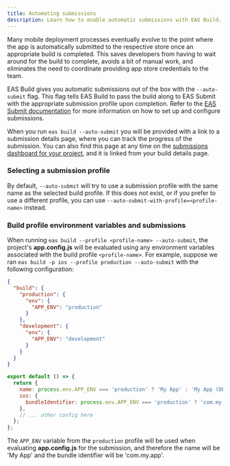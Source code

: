 ```yaml
---
title: Automating submissions
description: Learn how to enable automatic submissions with EAS Build.
---
```


Many mobile deployment processes eventually evolve to the point where the app is automatically submitted to the respective store once an appropriate build is completed. This saves developers from having to wait around for the build to complete, avoids a bit of manual work, and eliminates the need to coordinate providing app store credentials to the team.

EAS Build gives you automatic submissions out of the box with the `--auto-submit` flag. This flag tells EAS Build to pass the build along to EAS Submit with the appropriate submission profile upon completion. Refer to the [EAS Submit documentation](/submit/introduction) for more information on how to set up and configure submissions.

When you run `eas build --auto-submit` you will be provided with a link to a submission details page, where you can track the progress of the submission. You can also find this page at any time on the [submissions dashboard for your project](https://expo.dev/accounts/[account]/projects/[project]/submissions), and it is linked from your build details page.

### Selecting a submission profile

By default, `--auto-submit` will try to use a submission profile with the same name as the selected build profile. If this does not exist, or if you prefer to use a different profile, you can use `--auto-submit-with-profile=<profile-name>` instead.

### Build profile environment variables and submissions

When running `eas build --profile <profile-name> --auto-submit`, the project's **app.config.js** will be evaluated using any environment variables associated with the build profile `<profile-name>`. For example, suppose we ran `eas build -p ios --profile production --auto-submit` with the following configuration:

```json eas.json
{
  "build": {
    "production": {
      "env": {
        "APP_ENV": "production"
      }
    },
    "development": {
      "env": {
        "APP_ENV": "development"
      }
    }
  }
}
```

```js app.config.js
export default () => {
  return {
    name: process.env.APP_ENV === 'production' ? 'My App' : 'My App (DEV)',
    ios: {
      bundleIdentifier: process.env.APP_ENV === 'production' ? 'com.my.app' : 'com.my.app-dev',
    },
    // ... other config here
  };
};
```

The `APP_ENV` variable from the `production` profile will be used when evaluating **app.config.js** for the submission, and therefore the name will be 'My App' and the bundle identifier will be 'com.my.app'.

